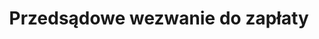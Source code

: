 ---
slug: przedsadowe-wezwanie-do-zaplaty
title: Przedsądowe wezwanie do zapłaty
categories: [biznes]
priceId: price_1Nl9zHDqWXJnMCTYp9w7mVST
---